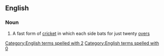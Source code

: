==English==

===Noun===
{{wikipedia}}
{{en-noun|-}}

# {{label|en|cricket}} A fast form of [[cricket]] in which each side bats for just twenty [[over]]s
[[Category:English terms spelled with 2]]
[[Category:English terms spelled with 0]]
